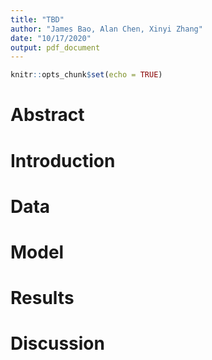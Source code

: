 ```yaml
---
title: "TBD"
author: "James Bao, Alan Chen, Xinyi Zhang"
date: "10/17/2020"
output: pdf_document
---
```


```r
knitr::opts_chunk$set(echo = TRUE)
```

# Abstract
# Introduction
# Data
# Model
# Results
# Discussion
